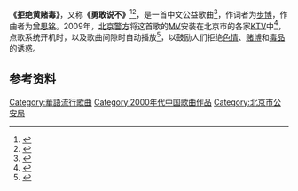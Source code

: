 {{Infobox song
| Name           = 拒绝黄赌毒
| Type           = 
| Artist         = 
| alt Artist     = 
| Album          = 
| A-side         = 
| Recorded       = 
| Released       = <!-- {{Start date|YYYY|MM|DD}} -->
| Published      = 
| Genre          = 
| Language       = 
| Length         = <!-- {{Duration|m=MM|s=SS}} -->
| Writer         = 步博
| Composer       = 曾思铭
| Arranger    =
| Label          = 
| Producer       = 
| Tracks         = 
| prev           = 
| prev_no        = 
| track_no       = 
| next           = 
| next_no        = 
| Misc           = 
}}

'''《拒绝黄赌毒》'''，又称'''《勇敢说不》'''<ref>{{cite news|url=http://mv.china.com.cn/txt/2015-10/20/content_8311102_3.htm|title=珍爱生命，请勇敢的大声说出“不”！《勇敢说不》公益宣传片MV杀青庆功宴|work=mv中国|date=2015-10-20|accessdate=2016-08-06}}{{Dead link|date=2018年7月 |bot=InternetArchiveBot |fix-attempted=no }}</ref><ref>{{cite news|url=http://news.sohu.com/20160514/n449377938.shtml|title=美女主播直播时撕开紧身裤 经纪人：再撕不让播了|date=2016-05-14|accessdate=2016-08-06|author=于亚妮 苏晓明|work=新京报|archive-date=2019-08-15|archive-url=https://web.archive.org/web/20190815145949/http://news.sohu.com/20160514/n449377938.shtml|dead-url=no}}</ref>，是一首中文公益歌曲<ref>{{cite news|url=http://ent.sina.com.cn/tv/zy/2015-06-26/doc-ifxemzey4859712.shtml|title=天天向上迎戒毒日 钱枫演唱拒绝黄赌毒|work=新浪娱乐|date=2015-06-26|accessdate=2016-08-06|archive-date=2019-08-16|archive-url=https://web.archive.org/web/20190816074550/http://ent.sina.com.cn/tv/zy/2015-06-26/doc-ifxemzey4859712.shtml|dead-url=no}}</ref>，作词者为[[步博|步博]]，作曲者为[[曾思铭|曾思铭]]。2009年，[[北京市公安局|北京警方]]将这首歌的[[MV|MV]]安装在北京市的各家[[卡拉OK|KTV]]中<ref>{{cite news|url=http://www.chinanews.com/life/news/2009/09-10/1860317.shtml|title=北京：今后去歌厅唱歌须先看两分钟禁毒片|author=王蔷|work=北京晚报|date=2009-09-10|accessdate=2016-08-06|archive-date=2019-08-16|archive-url=https://web.archive.org/web/20190816095730/http://www.chinanews.com/life/news/2009/09-10/1860317.shtml|dead-url=no}}</ref>，点歌系统开机时，以及歌曲间隙时自动播放<ref>{{cite news|url=http://news.sina.com.cn/c/sd/2014-06-27/020430429152.shtml|title=公安部预计全国吸毒者达千万 网络成吸毒新渠道|work=中国中央电视台|date=2014-06-27|accessdate=2016-08-06|archive-date=2019-08-16|archive-url=https://web.archive.org/web/20190816095730/http://news.sina.com.cn/c/sd/2014-06-27/020430429152.shtml|dead-url=no}}</ref>，以鼓励人们拒绝[[色情|色情]]、[[赌博|赌博]]和[[毒品|毒品]]的诱惑。

== 参考资料 ==
{{reflist}}

[[Category:華語流行歌曲|Category:華語流行歌曲]]
[[Category:2000年代中国歌曲作品|Category:2000年代中国歌曲作品]]
[[Category:北京市公安局|Category:北京市公安局]]
